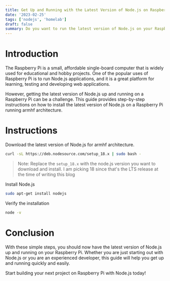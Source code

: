 ```yaml
---
title: Get Up and Running with the Latest Version of Node.js on Raspberry Pi
date: '2023-02-25'
tags: ['nodejs', 'homelab']
draft: false
summary: Do you want to run the latest version of Node.js on your Raspberry Pi? This guide will take you through the process of installing the latest version of Node.js on armhf architecture using binary packages.
---
```


# Introduction

The Raspberry Pi is a small, affordable single-board computer that is widely used for educational and hobby projects. One of the popular uses of Raspberry Pi is to run Node.js applications, and it is a great platform for learning, testing and developing web applications.

However, getting the latest version of Node.js up and running on a Raspberry Pi can be a challenge. This guide provides step-by-step instructions on how to install the latest version of Node.js on a Raspberry Pi running armhf architecture.

# Instructions

Download the latest version of Node.js for armhf architecture.

```bash
curl -sL https://deb.nodesource.com/setup_18.x | sudo bash -
```

> Note: Replace the `setup_18.x` with the node.js version you want to download and install. I am picking 18 since that's the LTS release at the time of writing this blog

Install Node.js

```bash
sudo apt-get install nodejs
```

Verify the installation

```bash
node -v
```

# Conclusion

With these simple steps, you should now have the latest version of Node.js up and running on your Raspberry Pi. Whether you are just starting out with Node.js or you are an experienced developer, this guide will help you get up and running quickly and easily.

Start building your next project on Raspberry Pi with Node.js today!
